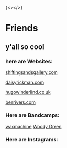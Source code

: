 {<></>}

# Friends

## y'all so cool

### here are Websites:

[shiftingsandsgallery.com](https://shiftingsandsgallery.com/ "title")

[daisyrickman.com](https://www.daisyrickman.com/ "title")

[hugowinderlind.co.uk](https://hugowinderlind.co.uk/ "title")

[benrivers.com](https://www.benrivers.com/ "title")

### Here are Bandcamps:
[waxmachine](https://waxmachine.bandcamp.com/music "title")
[Woody Green](https://woodygreen.bandcamp.com/ "title")

### Here are Instagrams:



